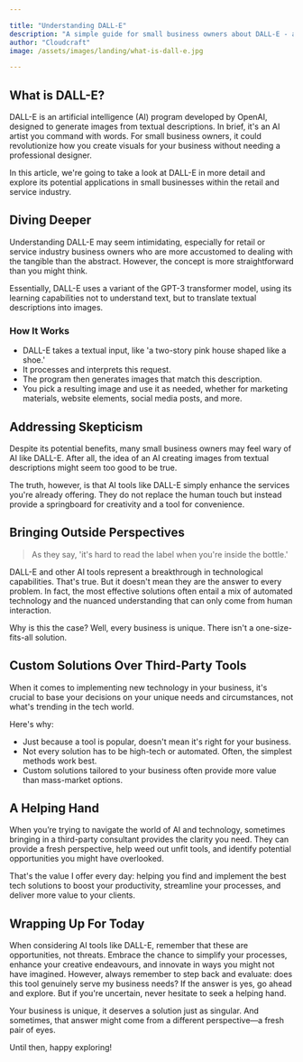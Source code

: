 ```yaml
---

title: "Understanding DALL-E"
description: "A simple guide for small business owners about DALL-E - an AI tool that could revolutionize your business operations"
author: "Cloudcraft"
image: /assets/images/landing/what-is-dall-e.jpg

---
```


## What is DALL-E?

DALL-E is an artificial intelligence (AI) program developed by OpenAI, designed to generate images from textual descriptions. In brief, it's an AI artist you command with words. For small business owners, it could revolutionize how you create visuals for your business without needing a professional designer.

In this article, we're going to take a look at DALL-E in more detail and explore its potential applications in small businesses within the retail and service industry.

<ServicesBlurb />

## Diving Deeper

Understanding DALL-E may seem intimidating, especially for retail or service industry business owners who are more accustomed to dealing with the tangible than the abstract. However, the concept is more straightforward than you might think.

Essentially, DALL-E uses a variant of the GPT-3 transformer model, using its learning capabilities not to understand text, but to translate textual descriptions into images.

### How It Works

 * DALL-E takes a textual input, like 'a two-story pink house shaped like a shoe.'
 * It processes and interprets this request.
 * The program then generates images that match this description.
 * You pick a resulting image and use it as needed, whether for marketing materials, website elements, social media posts, and more.

## Addressing Skepticism

Despite its potential benefits, many small business owners may feel wary of AI like DALL-E. After all, the idea of an AI creating images from textual descriptions might seem too good to be true.

The truth, however, is that AI tools like DALL-E simply enhance the services you're already offering. They do not replace the human touch but instead provide a springboard for creativity and a tool for convenience.

<GetStartedBlurb />

## Bringing Outside Perspectives

<blockquote>As they say, 'it's hard to read the label when you're inside the bottle.'</blockquote>

DALL-E and other AI tools represent a breakthrough in technological capabilities. That's true. But it doesn't mean they are the answer to every problem. In fact, the most effective solutions often entail a mix of automated technology and the nuanced understanding that can only come from human interaction.

Why is this the case? Well, every business is unique. There isn't a one-size-fits-all solution.

## Custom Solutions Over Third-Party Tools

When it comes to implementing new technology in your business, it's crucial to base your decisions on your unique needs and circumstances, not what's trending in the tech world.

Here's why:

 * Just because a tool is popular, doesn't mean it's right for your business.
 * Not every solution has to be high-tech or automated. Often, the simplest methods work best.
 * Custom solutions tailored to your business often provide more value than mass-market options.

## A Helping Hand

When you’re trying to navigate the world of AI and technology, sometimes bringing in a third-party consultant provides the clarity you need. They can provide a fresh perspective, help weed out unfit tools, and identify potential opportunities you might have overlooked.

That's the value I offer every day: helping you find and implement the best tech solutions to boost your productivity, streamline your processes, and deliver more value to your clients.

## Wrapping Up For Today

When considering AI tools like DALL-E, remember that these are opportunities, not threats. Embrace the chance to simplify your processes, enhance your creative endeavours, and innovate in ways you might not have imagined. However, always remember to step back and evaluate: does this tool genuinely serve my business needs? If the answer is yes, go ahead and explore. But if you're uncertain, never hesitate to seek a helping hand.

Your business is unique, it deserves a solution just as singular. And sometimes, that answer might come from a different perspective—a fresh pair of eyes. 

Until then, happy exploring!
